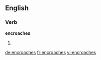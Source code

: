 ==English==

===Verb===
'''encroaches'''

# {{third-person singular of|[[encroach]]}}

[[de:encroaches]]
[[fr:encroaches]]
[[vi:encroaches]]
